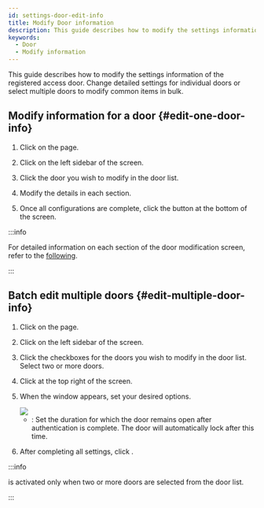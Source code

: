 ```yaml
---
id: settings-door-edit-info
title: Modify Door information
description: This guide describes how to modify the settings information of the registered access door.
keywords:
  - Door
  - Modify information
---
```


This guide describes how to modify the settings information of the registered access door. Change detailed settings for individual doors or select multiple doors to modify common items in bulk.

## Modify information for a door {#edit-one-door-info}

1. Click <Cmd sid='shell.header.setting' /> on the <Cmd sid='shell.header.launcher' /> page.

2. Click <Cmd sid='setting.menu.door.root' /> on the left sidebar of the screen.

3. Click the door you wish to modify in the door list.

4. Modify the details in each section.

5. Once all configurations are complete, click the <Cmd sid='button.apply' product='2' /> button at the bottom of the screen.

:::info

For detailed information on each section of the door modification screen, refer to the [following](settings-door-add).

:::

## Batch edit multiple doors {#edit-multiple-door-info}

1. Click <Cmd sid='shell.header.setting' /> on the <Cmd sid='shell.header.launcher' /> page.

2. Click <Cmd sid='setting.menu.door.root' /> on the left sidebar of the screen.

3. Click the checkboxes for the doors you wish to modify in the door list. Select two or more doors.

4. Click <Cmd sid='button.batchEdit' product='2' /> at the top right of the screen.

5. When the <Cmd sid='button.batchEdit' product='2' /> window appears, set your desired options.

   <Image src='/img/biostarx-setting-door-edit-batch.png' />

   * <Cmd sid='door.openTime' product='2' />: Set the duration for which the door remains open after authentication is complete. The door will automatically lock after this time.

6. After completing all settings, click <Cmd sid='button.apply' product='2' />.

:::info

<Cmd sid='button.batchEdit' product='2' /> is activated only when two or more doors are selected from the door list.

:::

